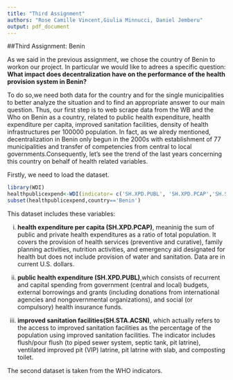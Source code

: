 ```yaml
---
title: "Third Assignment"
authors: "Rose Camille Vincent,Giulia Minnucci, Daniel Jemberu"
output: pdf_document
---
```

##Third Assignment: Benin

As we said in the previous assignment, we chose the country of Benin to workon our project. In particular we would like to adrees a specific question: **What impact does decentralization have on the performance of the health provision system in Benin?**

To do so,we need both data for the country and for the single municipalities to better analyze the situation and to find an appropriate answer to our main question.
Thus, our first step is to web scrape data from the WB and the Who on Benin as a country, related to public health expenditure, health expenditure per capita, improved sanitation facilities, density of health infrastructures per 100000 population. 
In fact, as we alredy mentioned, decentralization in Benin only begun in the 2000s with establishment of 77 municipalities and transfer of competencies from central to local governments.Consequently, let's see the trend of the last years concerning this country on behalf of health related variables.

Firstly, we need to load the dataset.

```r
library(WDI)
healthpublicexpend<-WDI(indicator= c('SH.XPD.PUBL', 'SH.XPD.PCAP','SH.STA.ACSN'))
subset(healthpublicexpend,country=='Benin')
```
This dataset includes these variables: 

(i) **health expenditure per capita (SH.XPD.PCAP)**, meaninig the sum of public and private health expenditures as a ratio of total population. It covers the provision of health services (preventive and curative), family planning activities, nutrition activities, and emergency aid designated for health but does not include provision of water and sanitation. Data are in current U.S. dollars.

(ii) **public health expenditure (SH.XPD.PUBL)**,which consists of recurrent and capital spending from government (central and local) budgets, external borrowings and grants (including donations from international agencies and nongovernmental organizations), and social (or compulsory) health insurance funds. 

(iii) **improved sanitation facilities(SH.STA.ACSN)**, which actually refers to the access to improved sanitation facilities as the percentage of the population using improved sanitation facilities. The indicator includes flush/pour flush (to piped sewer system, septic tank, pit latrine), ventilated improved pit (VIP) latrine, pit latrine with slab, and composting toilet.

The second dataset is taken from the WHO indicators.
```r

```